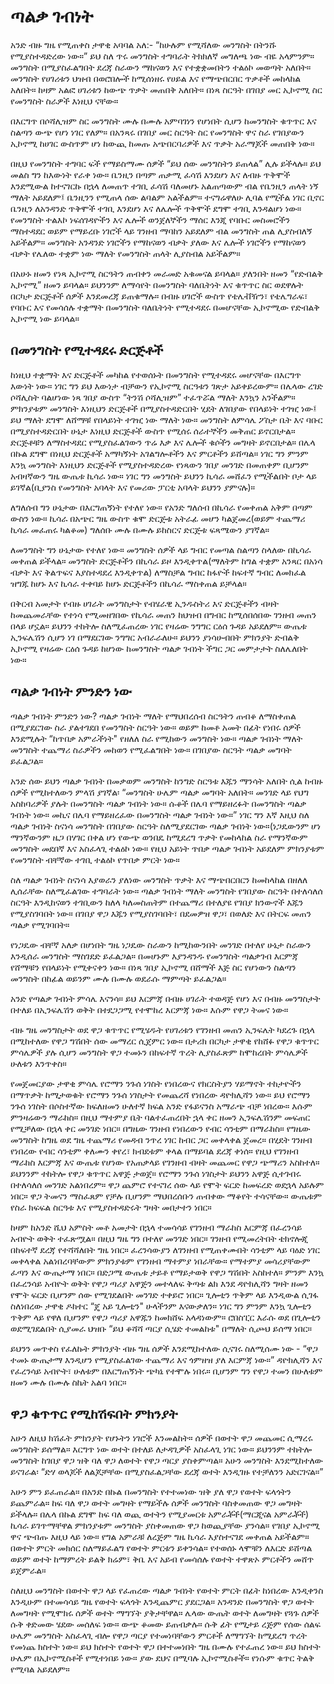 # ጣልቃ ገብነት

አንድ ብዙ ግዜ የሚጠቀስ ታዋቂ አባባል አለ:- “ከሁሉም የሚሻለው መንግስት በትንሹ የሚያስተዳድረው ነው።” ይህ ስለ ጥሩ መንግስት ተግባራት ትክክለኛ መግለጫ ነው ብዬ አላምንም። መንግስት በሚያስፈልግበት ደረጃ ስራውን ማከናወን እና የተቋቋመበትን ተልዕኮ መወጣት አለበት። መንግስት የሀገሪቱን ህዝብ በወሮበሎች ከሚሰነዘሩ የሀይል እና የማጭበርበር ጥቃቶች መከላከል አለበት። ከዛም አልፎ ሀገሪቱን ከውጭ ጥቃት መጠበቅ አለበት። በነጻ ስርዓት በገበያ መር ኢኮኖሚ ስር የመንግስት ስራዎች እነዚህ ናቸው።

በእርግጥ በሶሻሊዝም ስር መንግስት ሙሉ በሙሉ አምባገነን የሆነበት ሲሆን ከመንግስት ቁጥጥር እና ስልጣን ውጭ የሆነ ነገር የለም። በአንጻሩ በገበያ መር ስርዓት ስር የመንግስት ዋና ስራ የገበያውን ኢኮኖሚ ከሀገር ውስጥም ሆነ ከውጪ ከመጡ አጭበርባሪዎች እና ጥቃት አራማጆች መጠበቅ ነው።

በዚህ የመንግስት ተግባር ፍች የማይስማሙ ሰዎች “ይህ ሰው መንግስትን ይጠላል” ሊሉ ይችላሉ። ይህ መልስ ግን ከእውነት የራቀ ነው። ቤንዚን በጣም ጠቃሚ ፈሳሽ እንደሆነ እና ለብዙ ጥቅሞች እንደሚውል ከተናገርኩ በኋላ ለመጠጥ ተገቢ ፈሳሽ ባለመሆኑ አልጠጣውም ብል የቤንዚን ጠላት ነኝ ማለት አይደለም፤ ቤንዚንን የሚጠላ ሰው ልባልም አልችልም። ተናግሬዋለሁ ሊባል የሚችል ነገር ቢኖር ቤንዚን ለአንዳንድ ጥቅሞች ተገቢ እንደሆነ እና ለሌሎች ጥቅሞች ደግሞ ተገቢ እንዳልሆነ ነው። የመንግስት ተልእኮ ነፍሰገዳዮችን እና ሌሎች ወንጀለኞችን ማሰር እንጂ የባቡር መስመሮችን ማስተዳደር ወይም የማይረቡ ነገሮች ላይ ገንዘብ ማባከን አይደለም ብል መንግስት ጠል ሊያስብለኝ አይችልም። መንግስት አንዳንድ ነገሮችን የማከናወን ብቃት ያለው እና ሌሎች ነገሮችን የማከናወን ብቃት የሌለው ተቋም ነው ማለት የመንግስት ጠላት ሊያስብል አይችልም።

በአሁኑ ዘመን የነጻ ኢኮኖሚ ስርዓትን ጠብቀን መራመድ አቁመናል ይባላል። ያለንበት ዘመን “የድብልቅ ኢኮኖሚ” ዘመን ይባላል። ይህንንም ለማሳየት በመንግስት ባለቤትነት እና ቁጥጥር ስር ወደዋሉት በርካታ ድርጅቶች ሰዎች እንደመረጃ ይጠቁማሉ። በብዙ ሀገሮች ውስጥ የቴሌቭዥን፣ የቴሌግራፍ፣ የባቡር እና የመሳሰሉ ተቋማት በመንግስት ባለቤትነት የሚተዳደሩ በመሆናቸው ኢኮኖሚው የድብልቅ ኢኮኖሚ ነው ይባላል።

## በመንግስት የሚተዳደሩ ድርጅቶች

ከነዚህ ተቋማት እና ድርጅቶች መካከል የተወሰኑት በመንግስት የሚተዳደሩ መሆናቸው በእርግጥ እውነት ነው። ነገር ግን ይህ እውነታ ብቻውን የኢኮኖሚ ስርዓቱን ገጽታ አይቀይረውም። በሌላው ረገድ ሶሻሊስት ባልሆነው ነጻ ገበያ ውስጥ “ትንሽ ሶሻሊዝም” ተፈጥሯል ማለት እንኳን አንችልም። ምክንያቱም መንግስት እነዚህን ድርጅቶች በሚያስተዳድርበት ሂደት ለገበያው የበላይነት ተገዢ ነው፤ ይህ ማለት ደግሞ ለሸማቹ የበላይነት ተገዢ ነው ማለት ነው። መንግስት ለምሳሌ ፖስታ ቤት እና ባቡር በሚያስተዳድርበት ሁኔታ እነዚህ ድርጅቶች ውስጥ የሚሰሩ ሰራተኞችን መቅጠር ይኖርበታል። ድርጅቶቹን ለማስተዳደር የሚያስፈልገውን ጥሬ እቃ እና ሌሎች ቁሶችን መግዛት ይኖርበታል። በሌላ በኩል ደግሞ በነዚህ ድርጅቶች አማካኝነት አገልግሎቶችን እና ምርቶችን ይሸጣል። ነገር ግን ምንም እንኳ መንግስት እነዚህን ድርጅቶች የሚያስተዳድረው የነጻውን ገበያ መንገድ በመጠቀም ቢሆንም አብዛኛውን ግዜ ውጤቱ ኪሳራ ነው። ነገር ግን መንግስት ይህንን ኪሳራ መሸፈን የሚችልበት ቦታ ላይ ይገኛል(ቢያንስ የመንግስት አባላት እና የመሪው ፓርቲ አባላት ይህንን ያምናሉ)።

ለግለሰብ ግን ሁኔታው በእርግጠኝነት የተለየ ነው። የአንድ ግለሰብ በኪሳራ የመቀጠል አቅም በጣም ውስን ነው። ኪሳራ በአጭር ግዜ ውስጥ ቁሞ ድርጅቱ አትራፊ መሆን ካልጀመረ(ወይም ተጨማሪ ኪሳራ መፈጠሩ ካልቆመ) ግለሰቡ ሙሉ በሙሉ ይከስርና ድርጅቱ ፍጻሜውን ያገኛል።

ለመንግስት ግን ሁኔታው የተለየ ነው። መንግስት ሰዎች ላይ ግብር የመጣል ስልጣን ስላለው በኪሳራ መቀጠል ይችላል። መንግስት ድርጅቶችን በኪሳራ ይዞ እንዲቀጥል(ማለትም ከግል ተቋም አንጻር በአነሳ ብቃት እና ቅልጥፍና እያስተዳደረ እንዲቀጥል) ለማስቻል ግብር ከፋዮች ከፍተኛ ግብር ለመክፈል ዝግጁ ከሆኑ እና ኪሳራ ተቀባይ ከሆኑ ድርጅቶችን በኪሳራ ማስቀጠል ይቻላል።

በቅርብ አመታት የብዙ ሀገራት መንግስታት የብሄራዊ ኢንዱስትሪ እና ድርጅቶችን ብዛት ከመጨመራቸው የተነሳ የሚመዘገበው የኪሳራ መጠን ከህዝብ በግብር ከሚሰበሰበው ገንዘብ መጠን በላይ ሆኗል። ይህንን ተከትሎ ስለሚፈጠረው ነገር የዛሬው ንግግር ርዕሰ ጉዳይ አይደለም። ውጤቱ ኢንፍሌሽን ሲሆን ነገ በማደርገው ንግግር አብራራለሁ። ይህንን ያነሳሁብበት ምክንያት ድብልቅ ኢኮኖሚ የዛሬው ርዕሰ ጉዳይ ከሆነው ከመንግስት ጣልቃ ገብነት ችግር ጋር መምታታት ስለሌለበት ነው።

## ጣልቃ ገብነት ምንድን ነው

ጣልቃ ገብነት ምንድን ነው? ጣልቃ ገብነት ማለት የማህበረሰብ ስርዓትን ጠብቆ ለማስቀጠል በሚያደርገው ስራ ያልተገደበ የመንግስት ስርዓት ነው። ወይም ከመቶ አመት በፊት የነበሩ ሰዎች እንደሚሉት “ከጥበቃ አምራችነት" የዘለለ ስራ የሚከውን መንግስት ነው። ጣልቃ ገብነት ማለት መንግስት ተጨማሪ ስራዎችን መከወን የሚፈልግበት ነው። በገበያው ስርዓት ጣልቃ መግባት ይፈልጋል።

አንድ ሰው ይህን ጣልቃ ገብነት በመቃወም መንግስት ከንግድ ስርዓቱ እጁን ማንሳት አለበት ሲል ከብዙ ሰዎች የሚከተለውን ምላሽ ያገኛል፡ “መንግስት ሁሌም ጣልቃ መግባት አለበት። መንገድ ላይ የህግ አስከባሪዎች ያሉት በመንግስት ጣልቃ ገብነት ነው። ሱቆች በሌባ የማይዘረፉት በመንግስት ጣልቃ ገብነት ነው። መኪና በሌባ የማይዘረፈው በመንግስት ጣልቃ ገብነት ነው።” ነገር ግን እኛ እዚህ ስለ ጣልቃ ገብነት ስናነሳ መንግስት በገበያው ስርዓት ስለሚያደርገው ጣልቃ ገብነት ነው።(ነጋዴውንም ሆነ ማንኛውንም ዜጋ በሃገር በቀል ሆነ የውጭ ወንበዴ ከሚደረግ ጥቃት የመከላከል ስራ የማንኛውም መንግስት መደበኛ እና አስፈላጊ ተልዕኮ ነው። የዚህ አይነት ጥበቃ ጣልቃ ገብነት አይደለም ምክንያቱም የመንግስት ብቸኛው ተገቢ ተልዕኮ የጥበቃ ምርት ነው።

ስለ ጣልቃ ገብነት ስናነሳ እያወራን ያለነው መንግስት ጥቃት እና ማጭበርበርን ከመከላከል በዘለለ ሊሰራቸው ስለሚፈልገው ተግባራት ነው። ጣልቃ ገብነት ማለት መንግስት የገበያው ስርዓት በተለሳለሰ ስርዓት እንዲከናወን ተገቢውን ከለላ ካለመስጠትም በተጨማሪ በተለያዩ የገበያ ክንውኖች እጁን የሚያስገባበት ነው። በገበያ ዋጋ እጁን የሚያስገባበት፣ በደመዎዝ ዋጋ፣ በወለድ እና በትርፍ መጠን ጣልቃ የሚገባበት።

የነጋዴው ብቸኛ አለቃ በሆነበት ግዜ ነጋዴው ስራውን ከሚከውንበት መንገድ በተለየ ሁኔታ ስራውን እንዲሰራ መንግስት ማስገደድ ይፈልጋል። በመሆኑም እያንዳንዱ የመንግስት ጣልቃገብ እርምጃ የሸማቹን የበላይነት የሚቀናቀን ነው። በነጻ ገበያ ኢኮኖሚ በሸማች እጅ ስር የሆነውን ስልጣን መንግስት በከፊል ወይንም ሙሉ በሙሉ ወደራሱ ማምጣት ይፈልጋል።

አንድ የጣልቃ ገብነት ምሳሌ እናንሳ። ይህ እርምጃ በብዙ ሀገራት ተወዳጅ የሆነ እና በብዙ መንግስታት በተለይ በኢንፍሌሽን ወቅት በተደጋጋሚ የተሞከረ እርምጃ ነው። እሱም የዋጋ ትመና ነው።

ብዙ ግዜ መንግስታት ወደ ዋጋ ቁጥጥር የሚሄዱት የሀገሪቱን የገንዘብ መጠን ኢንፍሌት ካደረጉ በኋላ በሚከተለው የዋጋ ግሽበት ሰው መማረር ሲጀምር ነው። በታሪክ በርካታ ታዋቂ የከሸፉ የዋጋ ቁጥጥር ምሳሌዎች ያሉ ሲሆን መንግስት ዋጋ ተመኑን በከፍተኛ ጥረት ሊያስፈጽም ከሞከረበት ምሳሌዎች ሁለቱን እንጥቀስ።

የመጀመርያው ታዋቂ ምሳሌ የሮማን ንጉሰ ነገስት የነበረውና የክርስትያን ሃይማኖት ተከታዮችን በማጥቃት ከሚታወቁት የሮማን ንጉሰ ነገስታት የመጨረሻ የነበረው ዳዮክሊሻን ነው። ይህ የሮማን ንጉሰ ነገስት በሶስተኛው ክፍለዘመን ሁለተኛ ክፍል አንድ የፋይናንስ አማራጭ ብቻ ነበረው። እሱም ምንዛሬውን ማራከስ። በዚህ ማተምያ ቤት ባልተፈጠረበት ኋላ ቀር ዘመን ኢንፍሌሽንም መፍጠር የሚቻለው በኋላ ቀር መንገድ ነበር። በግዜው ገንዘብ የነበረውን የብር ሳንቲም በማራከስ። የግዜው መንግስት ከግዜ ወደ ግዜ ተጨማሪ የመዳብ ንጥረ ነገር ከብር ጋር መቀላቀል ጀመረ። በሂደት ገንዘብ የነበረው የብር ሳንቲም ቀለሙን ቀየረ፣ ክብደቱም ቀላል በማይባል ደረጃ ቀነሰ። የዚህ የገንዘብ ማራከስ እርምጃ እና ውጤቱ የሆነው የአጠቃላይ የገንዘብ ብዛት መጨመር የዋጋ ጭማሪን አስከተለ። ይህንንም ተከትሎ የዋጋ ቁጥጥር አዋጅ ታወጀ። የሮማን ንጉሰ ነገስታት ይህንን አዋጅ ሲተገብሩ በተለሳለሰ መንገድ አልነበረም። ዋጋ ጨምሮ የተናገረ ሰው ላይ የሞት ፍርድ ከመፍረድ ወደኋላ አይሉም ነበር። ዋጋ ትመናን ማስፈጸም የቻሉ ቢሆንም ማህበረሰቡን ጠብቀው ማቆየት ተሳናቸው። ውጤቱም የስራ ክፍፍል ስርዓቱ እና የሚያስተዳድሩት ግዛት መበታተን ነበር።

ከዛም ከአንድ ሺህ አምስት መቶ አመታት በኋላ ተመሳሳይ የገንዘብ ማራከስ እርምጃ በፈረንሳይ አብዮት ወቅት ተፈጽሟል። በዚህ ግዜ ግን በተለየ መንገድ ነበር። ገንዘብ የሚመረትበት ቴክኖሎጂ በከፍተኛ ደረጃ የተሻሻለበት ግዜ ነበር። ፈረንሳውያን ለገንዘብ የሚጠቀሙበት ሳንቲም ላይ ባዕድ ነገር መቀላቀል አልነበረባቸውም ምክንያቱም የገንዘብ ማተምያ ነበራቸው። የማተምያ መሳሪያቸውም ፈጣን እና ውጤታማ ነበር። በድጋሜ ውጤቱ ታይቶ የማይታወቅ የዋጋ ግሽበት አስከተለ። ምንም እንኳ በፈረንሳይ አብዮት ወቅት የዋጋ ጣሪያ አዋጅን መተላለፍ ቅጣቱ ልክ እንደ ዳዮክሊሻን ግዛት ዘመን የሞት ፍርድ ቢሆንም ሰው የሚገደልበት መንገድ ተቀይሮ ነበር። ጊሎቲን ጥቅም ላይ እንዲውል ሲገፋ ስለነበረው ታዋቂ ዶክተር “ጄ አይ ጊሎቲን" ሁላችንም እናውቃለን። ነገር ግን ምንም እንኳ ጊሎቲን ጥቅም ላይ የዋለ ቢሆንም የዋጋ ጣሪያ አዋጁን ከመክሸፍ አላዳነውም። ሮበስፒር እራሱ ወደ በጊሎቲን ወደሚገደልበት ሲያመራ ህዝቡ “ይህ ቆሻሻ ጣርያ ሲሄድ ተመልከቱ" በማለት ሲጮህ ይሰማ ነበር።

ይህንን መጥቀስ የፈለኩት ምክንያት ብዙ ግዜ ሰዎች እንደሚከተለው ሲናገሩ ስለሚሰሙ ነው - “ዋጋ ተመኑ ውጤታማ እንዲሆን የሚያስፈልገው ተጨማሪ እና ጎምዘዝ ያለ እርምጃ ነው።” ዳዮክሊሻን እና የፈረንሳይ አብዮት፣ ሁለቱም በእርግጠኝነት ጭካኔ የተሞሉ ነበሩ። ቢሆንም ግን የዋጋ ተመን በሁለቱም ዘመን ሙሉ በሙሉ ስኬት አልባ ነበር።

## ዋጋ ቁጥጥር የሚከሽፍበት ምክንያት

አሁን ለዚህ ክሽፈት ምክንያት የሆኑትን ነገሮች እንመልከት። ሰዎች በወተት ዋጋ መጨመር ሲማረሩ መንግስት ይሰማል። እርግጥ ነው ወተት በተለይ ለታዳጊዎች አስፈላጊ ነገር ነው። ይህንንም ተከትሎ መንግስት ከገበያ ዋጋ ዝቅ ባለ ዋጋ ለወተት የዋጋ ጣርያ ያስቀምጣል። አሁን መንግስት እንደሚከተለው ይናገራል፡ “ድሃ ወላጆች ለልጆቻቸው በሚያስፈልጋቸው ደረጃ ወተት እንዲገዙ የተቻለንን አድርገናል።”

አሁን ምን ይፈጠራል። በአንድ በኩል በመንግስት የተተመነው ዝቅ ያለ ዋጋ የወተት ፍላጎትን ይጨምራል። ከፍ ባለ ዋጋ ወተት መግዛት የማይችሉ ሰዎች መንግስት ባስቀመጠው ዋጋ መግዛት ይችላሉ። በሌላ በኩል ደግሞ ከፍ ባለ ወጪ ወተትን የሚያመርቱ አምራቾች(ማርጂናል አምራቾች) ኪሳራ ይገጥማቸዋል ምክንያቱም መንግስት ያስቀመጠው ዋጋ ከወጪያቸው ያንሳል። የገበያ ኢኮኖሚ ዋና ጭብጡ እዚህ ላይ ነው። የግል አምራቹ ለረጅም ግዜ ኪሳራ እያስተናገደ መቀጠል አይችልም። በወተት ምርት መክሰር ስለማይፈልግ የወተት ምርቱን ይቀንሳል። የተወሰኑ ላሞቹን ለእርድ ይሸጣል ወይም ወተት ከማምረት ይልቅ ክሬም፣ ቅቤ እና አይብ የመሳሰሉ የወተት ተዋጽኦ ምርቶችን መሸጥ ይጀምራል።

ስለዚህ መንግስት በወተት ዋጋ ላይ የፈጠረው ጣልቃ ገብነት የወተት ምርት በፊት ከነበረው እንዲቀንስ እንዲሁም በተመሳሳይ ግዜ የወተት ፍላጎት እንዲጨምር ያደርጋል። አንዳንድ በመንግስት ዋጋ ወተት ለመግዛት የሚሞክሩ ሰዎች ወተት ማግኘት ያቅታቸዋል። ሌላው ውጤት ወተት ለመግዛት የጓጉ ሰዎች ሱቅ ቀድመው ሄደው መሰለፍ ነው። ውጭ ቆመው ይጠብቃሉ። ሱቅ ፊት የሚታይ ረጅም የሰው ሰልፍ ሁሌም መንግስት አስፈላጊ ብሎ የዋጋ ጣርያ የተመነባቸውን ምርቶች ለማግኘት ከሚደረግ ጥረት የመነጨ ክስተት ነው። ይህ ክስተት የወተት ዋጋ በተተመነበት ግዜ በሙሉ የተፈጠረ ነው። ይህ ክስተት ሁሌም በኢኮኖሚስቶች የሚተነበይ ነው። ያው ደህና በሚባሉ ኢኮኖሚስቶች። የነሱም ቁጥር ትልቅ የሚባል አይደለም።
